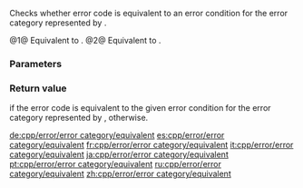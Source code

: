 {{cpp/error/error_category/title|equivalent}}
{{cpp/error/error_category/navbar}}
{{dcl begin}}
{{dcl | since=c++11 | num=1 | 1=
virtual bool equivalent( int code, 
                         const std::error_condition&amp; condition ) const noexcept;
}}
{{dcl | since=c++11 | num=2 | 1=
virtual bool equivalent( const std::error_code&amp; code,
                         int condition ) const noexcept;
}}
{{dcl end}}

Checks whether error code is equivalent to an error condition for the error category represented by {{c|*this}}.

@1@ Equivalent to {{c|1=default_error_condition(code) == condition}}.
@2@ Equivalent to {{c|1=*this == code.category() &amp;&amp; code.value() == condition}}.

===Parameters===
{{par begin}}
{{par | code | specifies the error code to compare}}
{{par | condition | specifies the error condition to compare}}
{{par end}}

===Return value===
{{c|true}} if the error code is equivalent to the given error condition for the error category represented by {{c|*this}}, {{c|false}} otherwise.

[[de:cpp/error/error category/equivalent]]
[[es:cpp/error/error category/equivalent]]
[[fr:cpp/error/error category/equivalent]]
[[it:cpp/error/error category/equivalent]]
[[ja:cpp/error/error category/equivalent]]
[[pt:cpp/error/error category/equivalent]]
[[ru:cpp/error/error category/equivalent]]
[[zh:cpp/error/error category/equivalent]]